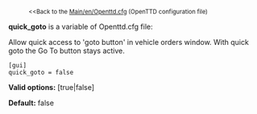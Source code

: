 :<small><<Back to the [[Main/en/Openttd.cfg]] (OpenTTD configuration file)</small>

'''quick_goto''' is a variable of Openttd.cfg file:

Allow quick access to 'goto button' in vehicle orders window.
With quick goto the Go To button stays active.

<pre>
[gui]
quick_goto = false
</pre>

'''Valid options:''' [true|false]

'''Default:''' false